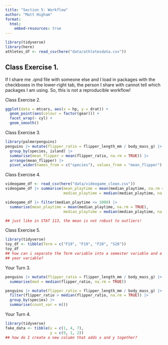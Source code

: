 ```yaml
---
title: "Section 5: Workflow"
author: "Matt Higham"
format: 
  html:
    embed-resources: true
---
```


```r
library(tidyverse)
library(here)
athletes_df <- read_csv(here("data/athletesdata.csv"))
```

## Class Exercise 1. 

If I share me .qmd file with someone else and I load in packages with the checkboxes in the lower-right tab, the person I share with cannot tell which packages I am using. So, this is not a reproducible workflow!

Class Exercise 2.

```r
ggplot(data = mtcars, aes(x = hp, y = drat)) +
  geom_point(aes(colour = factor(gear))) +
  facet_wrap(~ cyl) +
  geom_smooth()
```

Class Exercise 3.

```r
library(palmerpenguins)
penguins |> mutate(flipper_ratio = flipper_length_mm / body_mass_g) |>
  group_by(species, island) |>
  summarise(mean_flipper = mean(flipper_ratio, na.rm = TRUE)) |>
  arrange(mean_flipper) |>
  pivot_wider(names_from = c("species"), values_from = "mean_flipper")
```

Class Exercise 4.

```r
videogame_df <- read_csv(here("data/videogame_clean.csv"))
videogame_df |> summarise(mean_playtime = mean(median_playtime, na.rm = TRUE),
                          median_playtime = median(median_playtime, na.rm = TRUE))

videogame_df |> filter(median_playtime <= 1000) |>
  summarise(mean_playtime = mean(median_playtime, na.rm = TRUE),
                          median_playtime = median(median_playtime, na.rm = TRUE))

## just like in STAT 113, the mean is not robust to outliers!
```

Class Exercise 5.

```r
library(tidyverse)
toy_df <- tibble(Term = c("F19", "F19", "F20", "S20"))
toy_df
## how can i separate the Term variable into a semester variable and a 
## year variable?
```

Your Turn 3.

```r
penguins |> mutate(flipper_ratio = flipper_length_mm / body_mass_g) |>
  summarise(med = median(flipper_ratio, na.rm = TRUE))

penguins |> mutate(flipper_ratio = flipper_length_mm / body_mass_g) |>
  filter(flipper_ratio > median(flipper_ratio, na.rm = TRUE)) |>
  group_by(species) |>
  summarise(count_var = n())
```

Your Turn 4.

```r
library(tidyverse)
fake_data <- tibble(x = c(1, 4, 7),
                    y = c(9, 1, 2))
## how do I create a new column that adds x and y together?
```